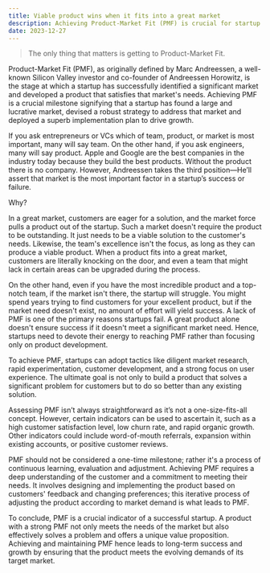 ```yaml
---
title: Viable product wins when it fits into a great market
description: Achieving Product-Market Fit (PMF) is crucial for startup success, signifying a product meets a significant market need. Focus on PMF involves market research, customer feedback, and continuous product adjustment.
date: 2023-12-27
---
```


> The only thing that matters is getting to Product-Market Fit.

Product-Market Fit (PMF), as originally defined by Marc Andreessen, a well-known Silicon Valley investor and co-founder of Andreessen Horowitz, is the stage at which a startup has successfully identified a significant market and developed a product that satisfies that market's needs.
Achieving PMF is a crucial milestone signifying that a startup has found a large and lucrative market, devised a robust strategy to address that market and deployed a superb implementation plan to drive growth.

If you ask entrepreneurs or VCs which of team, product, or market is most important, many will say team.
On the other hand, if you ask engineers, many will say product.
Apple and Google are the best companies in the industry today because they build the best products.
Without the product there is no company.
However, Andreessen takes the third position—He’ll assert that market is the most important factor in a startup’s success or failure.

Why?

In a great market, customers are eager for a solution, and the market force pulls a product out of the startup.
Such a market doesn't require the product to be outstanding.
It just needs to be a viable solution to the customer's needs.
Likewise, the team's excellence isn't the focus, as long as they can produce a viable product.
When a product fits into a great market, customers are literally knocking on the door, and even a team that might lack in certain areas can be upgraded during the process.

On the other hand, even if you have the most incredible product and a top-notch team, if the market isn't there, the startup will struggle.
You might spend years trying to find customers for your excellent product, but if the market need doesn't exist, no amount of effort will yield success.
A lack of PMF is one of the primary reasons startups fail.
A great product alone doesn't ensure success if it doesn't meet a significant market need.
Hence, startups need to devote their energy to reaching PMF rather than focusing only on product development.

To achieve PMF, startups can adopt tactics like diligent market research, rapid experimentation, customer development, and a strong focus on user experience.
The ultimate goal is not only to build a product that solves a significant problem for customers but to do so better than any existing solution.

Assessing PMF isn’t always straightforward as it’s not a one-size-fits-all concept.
However, certain indicators can be used to ascertain it, such as a high customer satisfaction level, low churn rate, and rapid organic growth.
Other indicators could include word-of-mouth referrals, expansion within existing accounts, or positive customer reviews.

PMF should not be considered a one-time milestone; rather it's a process of continuous learning, evaluation and adjustment.
Achieving PMF requires a deep understanding of the customer and a commitment to meeting their needs.
It involves designing and implementing the product based on customers' feedback and changing preferences; this iterative process of adjusting the product according to market demand is what leads to PMF.

To conclude, PMF is a crucial indicator of a successful startup.
A product with a strong PMF not only meets the needs of the market but also effectively solves a problem and offers a unique value proposition.
Achieving and maintaining PMF hence leads to long-term success and growth by ensuring that the product meets the evolving demands of its target market.
